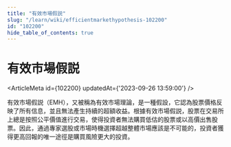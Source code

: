 ```yaml
---
title: "有效市場假説"
slug: "/learn/wiki/efficientmarkethypothesis-102200"
id: "102200"
hide_table_of_contents: true
---
```



# 有效市場假説

<ArticleMeta id={102200} updatedAt={'2023-09-26 13:59:00'} />
<div className='border-solid border-b border-t-0 my-4 border-[var(--ifm-color-gray-300)]' />

有效市場假説（EMH），又被稱為有效市場理論，是一種假設，它認為股票價格反映了所有信息，並且無法產生持續的超額收益。根據有效市場假説，股票在交易所上總是按照公平價值進行交易，使得投資者無法購買低估的股票或以高價出售股票。因此，通過專家選股或市場時機選擇超越整體市場應該是不可能的，投資者獲得更高回報的唯一途徑是購買風險更大的投資。
